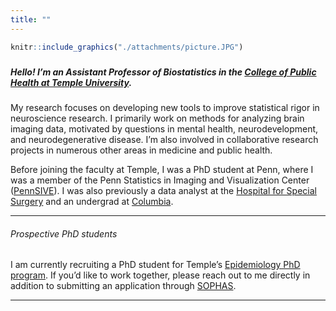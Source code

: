 ```yaml
---
title: ""
---
```


```r
knitr::include_graphics("./attachments/picture.JPG")
```

##### 
##### 
##### 


##### Hello! I'm an Assistant Professor of Biostatistics in the [College of Public Health at Temple University](https://cph.temple.edu/).

##### 

My research focuses on developing new tools to improve statistical rigor in neuroscience research. I primarily work on methods for analyzing brain imaging data, motivated by questions in mental health, neurodevelopment, and neurodegenerative disease. I'm also involved in collaborative research projects in numerous other areas in medicine and public health.

Before joining the faculty at Temple, I was a PhD student at Penn, where I was a member of the Penn Statistics in Imaging and Visualization Center ([PennSIVE](https://www.dbeicoe.med.upenn.edu/pennsive)). I was also previously a data analyst at the [Hospital for Special Surgery](https://www.hss.edu/) and an undergrad at [Columbia](https://www.columbia.edu/).

-----

###### Prospective PhD students

I am currently recruiting a PhD student for Temple's [Epidemiology PhD program](https://www.temple.edu/academics/degree-programs/epidemiology-phd-hp-epid-phd). If you'd like to work together, please reach out to me directly in addition to submitting an application through [SOPHAS](https://sophas.aspph.org/).

-----